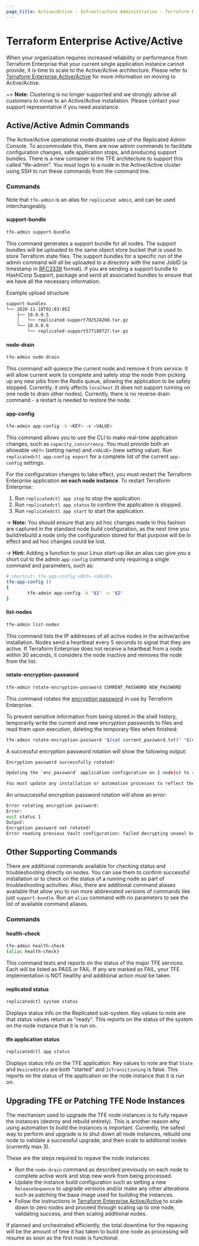 ```yaml
---
page_title: Active/Active - Infrastructure Administration - Terraform Enterprise
---
```


# Terraform Enterprise Active/Active

When your organization requires increased reliability or performance from Terraform Enterprise that your current single application instance cannot provide, it is time to scale to the Active/Active architecture. Please refer to  [Terraform Enterprise Active/Active](/enterprise/install/automated/active-active) for more information on moving to Active/Active.

~> **Note:** Clustering is no longer supported and we strongly advise all customers to move to an Active/Active installation. Please contact your support representative if you need assistance.

## Active/Active Admin Commands

The Active/Active operational mode disables use of the Replicated Admin Console.  To accommodate this, there are now admin commands to facilitate configuration changes, safe application stops, and producing support bundles. There is a new container in the TFE architecture to support this called "tfe-admin". You must login to a node in the Active/Active cluster using SSH to run these commands from the command line.

### Commands

Note that `tfe-admin` is an alias for `replicated admin`, and can be used interchangeably.

#### support-bundle

```bash
tfe-admin support-bundle
```

This command generates a support bundle for all nodes. The support bundles will be uploaded to the same object store bucket that is used to store Terraform state files. The support bundles for a specific run of the admin command will all be uploaded to a directory with the same JobID (a timestamp in [RFC3339](https://datatracker.ietf.org/doc/html/rfc3339) format). If you are sending a support bundle to HashiCorp Support, package and send all associated bundles to ensure that we have all the necessary information.

Example upload structure

```bash
support-bundles
└── 2020-11-10T02:03:05Z
    ├── 10.0.0.5
    │   └── replicated-support702524260.tar.gz
    └── 10.0.0.6
        └── replicated-support577188727.tar.gz
```

#### node-drain

```bash
tfe-admin node-drain
```

This command will quiesce the current node and remove it from service. It will allow current work to complete and safely stop the node from picking up any new jobs from the Redis queue, allowing the application to be safely stopped. Currently, it only affects `localhost` (it does not support running on one node to drain other nodes). Currently, there is no reverse drain command - a restart is needed to restore the node.

#### app-config

```bash
tfe-admin app-config -k <KEY> -v <VALUE>
```

This command allows you to use the CLI to make real-time application changes, such as `capacity_concurrency`. You must provide both an allowable `<KEY>` (setting name) and `<VALUE>` (new setting value). Run `replicatedctl app-config export` for a complete list of the current `app-config` settings.

For the configuration changes to take effect, you must restart the Terraform Enterprise application **on each node instance**. To restart Terraform Enterprise:

1. Run `replicatedctl app stop` to stop the application.
1. Run `replicatedctl app status` to confirm the application is stopped.
1. Run `replicatedctl app start` to start the application.

-> **Note:** You should ensure that any ad hoc changes made in this fashion are captured in the standard node build configuration, as the next time you build/rebuild a node only the configuration stored for that purpose will be in effect and ad hoc changes could be lost.

-> **Hint:** Adding a function to your Linux start-up like an alias can give you a short cut to the admin `app-config` command only requiring a single command and parameters, such as:

```bash
# shortcut: tfe-app-config <KEY> <VALUE>
tfe-app-config ()
{
        tfe-admin app-config -k "$1" -v "$2"
}
```

#### list-nodes

```bash
tfe-admin list-nodes
```

This command lists the IP addresses of all active nodes in the active/active installation. Nodes send a heartbeat every 5 seconds to signal that they are active. If Terraform Enterprise does not receive a heartbeat from a node within 30 seconds, it considers the node inactive and removes the node from the list.

#### rotate-encryption-password

```bash
tfe-admin rotate-encryption-password CURRENT_PASSWORD NEW_PASSWORD
```

This command rotates the [encryption password](https://www.terraform.io/enterprise/install/automated/encryption-password) in use by Terraform Enterprise.

To prevent sensitive information from being stored in the shell history, temporarily write the current and new encryption passwords to files and read them upon execution, deleting the temporary files when finished:

```bash
tfe-admin rotate-encryption-password "$(cat current_password.txt)" "$(cat new_password.txt)"
```

A successful encryption password rotation will show the following output:

```bash
Encryption password successfully rotated!

Updating the `enc_password` application configuration on 2 node(s) to reflect the new encryption password.

You must update any installation or automation processes to reflect the new encryption password!
```

An unsuccessful encryption password rotation will show an error:

```bash
Error rotating encryption password:
Error:
exit status 1
Output:
Encryption password not rotated!
Error reading previous Vault configuration: failed decrypting unseal key: could not decrypt ciphertext: chacha20poly1305: message authentication failed
```

## Other Supporting Commands

There are additional commands available for checking status and troubleshooting directly on nodes. You can use them to confirm successful installation or to check on the status of a running node as part of troubleshooting activities.  Also, there are additional command aliases available that allow you to run more abbreviated versions of commands like just `support-bundle`. Run an `alias` command with no parameters to see the list of available command aliases.

### Commands

#### health-check

```bash
tfe-admin health-check
(alias health-check)
```

This command tests and reports on the status of the major TFE services. Each will be listed as PASS or FAIL. If any are marked as FAIL, your TFE implementation is NOT healthy and additional action must be taken.

#### replicated status

```bash
replicatedctl system status
```

Displays status info on the Replicated sub-system. Key values to note are that status values return as "ready". This reports on the status of the system on the node instance that it is run on.

#### tfe application status

```bash
replicatedctl app status
```

Displays status info on the TFE application. Key values to note are that `State` and `DesiredState` are both "started" and `IsTransitioning` is false. This reports on the status of the application on the node instance that it is run on.

## Upgrading TFE or Patching TFE Node Instances

The mechanism used to upgrade the TFE node instances is to fully repave the instances (destroy and rebuild entirely).
This is another reason why using automation to build the instances is important. Currently, the safest way to perform and upgrade is to shut down all node instances, rebuild one node to validate a successful upgrade, and then scale to additional nodes (currently max 3).

These are the steps required to repave the node instances:

* Run the `node-drain` command as described previously on each node to complete active work and stop new work from being processed.
* Update the instance build configuration such as setting a new `ReleaseSequence` to upgrade versions and/or make any other alterations such as patching the base image used for building the instances.
* Follow the instructions in [Terraform Enterprise Active/Active](/enterprise/install/automated/active-active#scale-down-to-zero-nodes) to scale down to zero nodes and proceed through scaling up to one node, validating success, and then scaling additional nodes.

If planned and orchestrated efficiently, the total downtime for the repaving will be the amount of time it has taken to build one node as processing will resume as soon as the first node is functional.
